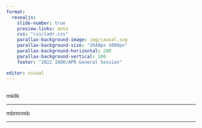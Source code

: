 ```yaml
---
format: 
  revealjs:
    slide-number: true
    preview-links: auto
    css: "css/iadr.css"
    parallax-background-image: img/causal.svg
    parallax-background-size: "2048px 1000px"
    parallax-background-horizontal: 200
    parallax-background-vertical: 100
    footer: "2022 IADR/APR General Session"

editor: visual
---
```


##  {.red .ti visibility="uncounted"}

mkllk

::: footer
:::

------------------------------------------------------------------------

mbmnmb

------------------------------------------------------------------------
